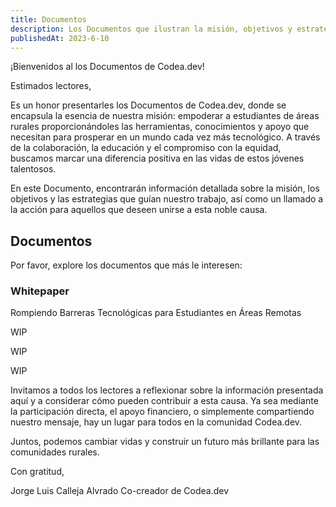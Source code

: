 ```yaml
---
title: Documentos
description: Los Documentos que ilustran la misión, objetivos y estrategias de Codea.dev para apoyar y empoderar a estudiantes en áreas rurales mediante el acceso a la educación y la tecnología.
publishedAt: 2023-6-10
---
```


¡Bienvenidos al los Documentos de Codea.dev!

Estimados lectores,

Es un honor presentarles los Documentos de Codea.dev, donde se encapsula la esencia de nuestra misión: empoderar a estudiantes de áreas rurales proporcionándoles las herramientas, conocimientos y apoyo que necesitan para prosperar en un mundo cada vez más tecnológico. A través de la colaboración, la educación y el compromiso con la equidad, buscamos marcar una diferencia positiva en las vidas de estos jóvenes talentosos.

En este Documento, encontrarán información detallada sobre la misión, los objetivos y las estrategias que guían nuestro trabajo, así como un llamado a la acción para aquellos que deseen unirse a esta noble causa.

## Documentos

Por favor, explore los documentos que más le interesen:

<div className="grid grid-cols-2 gap-4 mt-6">

<Card href="/docs/whitepaper">

### Whitepaper

Rompiendo Barreras Tecnológicas para Estudiantes en Áreas Remotas

</Card>

<Card href="/docs/marketing" disabled>
WIP

</Card>

<Card href="/docs/app" disabled>

WIP

</Card>

<Card href="/docs/blog" disabled>

WIP

</Card>

</div>


Invitamos a todos los lectores a reflexionar sobre la información presentada aquí y a considerar cómo pueden contribuir a esta causa. Ya sea mediante la participación directa, el apoyo financiero, o simplemente compartiendo nuestro mensaje, hay un lugar para todos en la comunidad Codea.dev.

Juntos, podemos cambiar vidas y construir un futuro más brillante para las comunidades rurales.

Con gratitud,

Jorge Luis Calleja Alvrado Co-creador de Codea.dev
